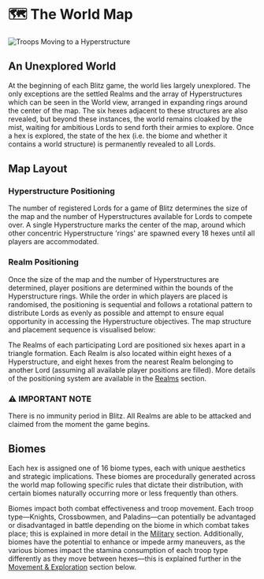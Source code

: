 
# 🗺️ The World Map

<img src="/images/covers/blitz-march.png" alt="Troops Moving to a Hyperstructure" className="w-full rounded-lg my-6" />

## An Unexplored World

At the beginning of each Blitz game, the world lies largely unexplored. The only exceptions are the settled Realms and
the array of Hyperstructures which can be seen in the World view, arranged in expanding rings around the center of the
map. The six hexes adjacent to these structures are also revealed, but beyond these instances, the world remains cloaked
by the mist, waiting for ambitious Lords to send forth their armies to explore. Once a hex is explored, the state of the
hex (i.e. the biome and whether it contains a world structure) is permanently revealed to all Lords.

## Map Layout

### Hyperstructure Positioning

The number of registered Lords for a game of Blitz determines the size of the map and the number of Hyperstructures
available for Lords to compete over. A single Hyperstructure marks the center of the map, around which other concentric
Hyperstructure 'rings' are spawned every 18 hexes until all players are accommodated.

<HyperstructureRings />

### Realm Positioning

Once the size of the map and the number of Hyperstructures are determined, player positions are determined within the
bounds of the Hyperstructure rings. While the order in which players are placed is randomised, the positioning is
sequential and follows a rotational pattern to distribute Lords as evenly as possible and attempt to ensure equal
opportunity in accessing the Hyperstructure objectives. The map structure and placement sequence is visualised below:

The Realms of each participating Lord are positioned six hexes apart in a triangle formation. Each Realm is also located
within eight hexes of a Hyperstructure, and eight hexes from the nearest Realm belonging to another Lord (assuming all
available player positions are filled). More details of the positioning system are available in the
[Realms](/blitz/realms/realm) section.

<div style={importantNote.container}>
  <h3 style={importantNote.title}>⚠️ IMPORTANT NOTE</h3>
  <p style={importantNote.content}>
    There is no immunity period in Blitz. All Realms are able to be attacked and claimed from the moment the game
    begins.
  </p>
</div>

## Biomes

Each hex is assigned one of 16 biome types, each with unique aesthetics and strategic implications. These biomes are
procedurally generated across the world map following specific rules that dictate their distribution, with certain
biomes naturally occurring more or less frequently than others.

Biomes impact both combat effectiveness and troop movement. Each troop type—Knights, Crossbowmen, and Paladins—can
potentially be advantaged or disadvantaged in battle depending on the biome in which combat takes place; this is
explained in more detail in the [Military](/blitz/military/stamina-and-biomes) section. Additionally, biomes have the
potential to enhance or impede army maneuvers, as the various biomes impact the stamina consumption of each troop type
differently as they move between hexes—this is explained further in the
[Movement & Exploration](/blitz/worldmap-movement/movement) section below.
